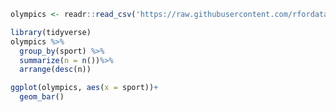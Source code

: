 ```r
olympics <- readr::read_csv('https://raw.githubusercontent.com/rfordatascience/tidytuesday/master/data/2024/2024-08-06/olympics.csv')
```

```r
library(tidyverse)
olympics %>%
  group_by(sport) %>%
  summarize(n = n())%>%
  arrange(desc(n))

ggplot(olympics, aes(x = sport))+
  geom_bar()
```



